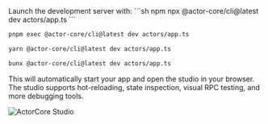 <Step title="Start your ActorCore development server">
  Launch the development server with:

  <CodeGroup>
  ```sh npm
  npx @actor-core/cli@latest dev actors/app.ts
  ```

  ```sh pnpm
  pnpm exec @actor-core/cli@latest dev actors/app.ts
  ```

  ```sh yarn
  yarn @actor-core/cli@latest dev actors/app.ts
  ```

  ```sh bun
  bunx @actor-core/cli@latest dev actors/app.ts
  ```
  </CodeGroup>

  This will automatically start your app and open the studio in your browser. The studio supports hot-reloading, state inspection, visual RPC testing, and more debugging tools.

  ![ActorCore Studio](/images/screenshots/studio/simple.png)
</Step>

